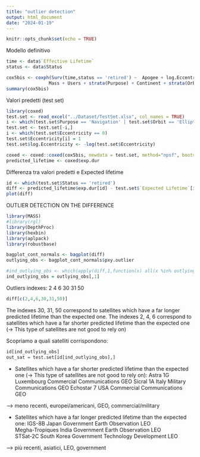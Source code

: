 ```yaml
---
title: "outlier detection"
output: html_document
date: "2024-01-19"
---
```


```r
knitr::opts_chunk$set(echo = TRUE)
```


Modello definitivo
```r
time <- data$`Effective Lifetime`
status <- data$Status

cox5bis <- coxph(Surv(time,status == 'retired') ~  Apogee + log.Eccentricity   +
                Mass + Users + strata(Purpose) + Continent + strata(Orbit), data = data)
summary(cox5bis)
```

Valori predetti (test set)
```r
library(coxed)
test.set <- read_excel("../Dataset/TestSet.xlsx", col_names = TRUE)
i <- which(test.set$Purpose == 'Navigation' | test.set$Orbit == 'Elliptical' | test.set$Continent == 'Africa' | test.set$Continent == 'Multinational' | test.set$Continent == 'Oceania' )
test.set <- test.set[-i,]
i <- which(test.set$Eccentricity == 0)
test.set$Eccentricity[i] = 1
test.set$log.Eccentricity <- -log(test.set$Eccentricity)

coxed <- coxed::coxed(cox5bis, newdata = test.set, method="npsf", bootstrap = TRUE, B=750)
predicted_lifetime <- coxed$exp.dur
```

Differenza tra valori predetti e Expected lifetime
```r
id <- which(test.set$Status == 'retired')
diff <- predicted_lifetime$exp.dur[id] - test.set$`Expected Lifetime`[id]
plot(diff)
```

OUTLIER DETECTION ON THE DIFFERENCE
```r
library(MASS)
#library(rgl)
library(DepthProc)
library(hexbin)
library(aplpack)
library(robustbase)
```

```r
bagplot_cont_normals <- bagplot(diff)
outlying_obs <- bagplot_cont_normals$pxy.outlier

#ind_outlying_obs <- which(apply(diff,1,function(x) all(x %in% outlying_obs)))
ind_outlying_obs = outlying_obs[,1] 
```
Outliers indexes: 2  4  6 30 31 50

```r
diff[c(2,4,6,30,31,50)]
```
The indexes 30, 31, 50 correspond to satellites which have a far longer predicted lifetime than the expected one.
The indexes 2, 4, 6 correspond to satellites which have a far shorter predicted lifetime than the expected one (-> This type of satellites are not good to rely on)

Scopriamo a quali satelliti corrispondono:
```r
id[ind_outlying_obs]
out_sat = test.set[id[ind_outlying_obs],]
```
- Satellites which have a far shorter predicted lifetime than the expected one (-> This type of satellites are not good to rely on):
Astra 1G	Luxembourg	Commercial	Communications	GEO	
Sicral 1A	Italy	Military	Communications	GEO	
Echostar 7	USA	Commercial	Communications	GEO	

--> meno recenti, europei/americani, GEO, commercial/military

- Satellites which have a far longer predicted lifetime than the expected one:
IGS-8B	Japan	Government	Earth Observation	LEO		
Megha-Tropiques	India	Government	Earth Observation	LEO		
STSat-2C	South Korea	Government	Technology Development	LEO	

--> più recenti, asiatici, LEO, government







